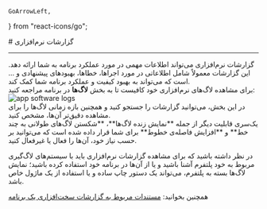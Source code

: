     GoArrowLeft,
} from "react-icons/go";


<Layout>
<Head>
<title>مستندات گزارشات نرم‌افزاری پلتفرم  - لیارا</title>
</Head>
# گزارشات نرم‌افزاری

<hr className="mb-2" />
گزارشات نرم‌افزاری می‌تواند اطلاعات مهمی  در مورد عملکرد برنامه به شما ارائه دهد. این گزارشات معمولاً شامل اطلاعاتی در مورد اجراها، خطاها، بهبودهای پیشنهادی و ... است که می‌تواند به بهبود کیفیت و عملکرد برنامه شما کمک کند. 

<Section id="monitoring-software-logs" title="مشاهده گزارشات نرم‌افزاری " />
برای مشاهده لاگ‌های نرم‌افزاری خود کافیست تا به بخش <b>لاگ‌ها</b> در برنامه مراجعه کنید:
<div className="h-4" />
<img src="https://files.liara.ir/liara/docs/app-software-logs.png" alt="app software logs"/>
<div className="h-4" />
در این بخش، می‌توانید  گزارشات را جستجو کنید و 
همچنین بازه زمانی لاگ‌ها را برای مشاهده دقیق‌تر آن‌ها، مشخص کنید.
<div className="h-4" />
یک‌سری قابلیت دیگر از جمله **نمایش زنده لاگ‌ها**، **شکستن لاگ‌های طولانی به چند خط** و **افزایش فاصله‌ی خطوط** برای شما قرار داده شده است که می‌توانید بر حسب نیاز خود، آن‌ها را فعال یا غیرفعال کنید.
<div className="h-2" />
<Alert variant='info'>
<p>
در نظر داشته باشید که برای مشاهده گزارشات نرم‌افزاری باید با  سیستم‌های لاگ‌گیری مربوط به خود پلتفرم آشنا باشید و یا از آن‌ها در برنامه خود استفاده کرده باشید؛ نمایش لاگ‌ها بسته به پلتفرم، می‌تواند یک دستور چاپ ساده و یا استفاده از یک ماژول خاص باشد.
</p>
</Alert>
<div className="h-2" />
<Alert variant='success'>
<p>
همچنین بخوانید: <a href="./hardware" className="blue-link">مستندات مربوط به گزارشات سخت‌افزاری یک برنامه</a>
</p>
</Alert>
</Layout>
